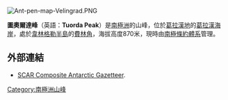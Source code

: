 [[Image:Ant-pen-map-Velingrad.PNG|thumb]]
{{coord|65|59|S|65|10|W|display=title}}

'''圖奧爾達峰'''（英語：'''Tuorda Peak'''）是[[南極洲|南極洲]]的山峰，位於[[葛拉漢地|葛拉漢地]]的[[葛拉漢海岸|葛拉漢海岸]]，處於[[韋林格勒半島|韋林格勒半島]]的[[費林角|費林角]]，海拔高度870米，現時由[[南極條約體系|南極條約體系]]管理。

==外部連結==
* [http://data.aad.gov.au/aadc/gaz/scar/ SCAR Composite Antarctic Gazetteer]{{WebCite|url=https://www.webcitation.org/5ug2CfC7m?url=http://data.aad.gov.au/aadc/gaz/scar/ |date=20101202140255 |dateformat=iso }}.

{{DEFAULTSORT:Tuorda Peak}}
[[Category:南極洲山峰|Category:南極洲山峰]]


{{GrahamCoast-geo-stub}}